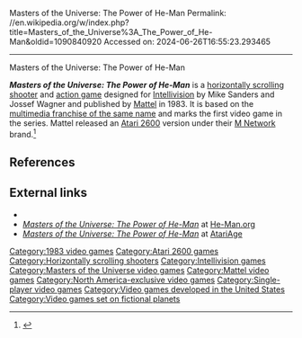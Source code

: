 Masters of the Universe: The Power of He-Man
Permalink: //en.wikipedia.org/w/index.php?title=Masters_of_the_Universe%3A_The_Power_of_He-Man&oldid=1090840920
Accessed on: 2024-06-26T16:55:23.293465



------
Masters of the Universe: The Power of He-Man
{{Infobox video game
| title = Masters of the Universe: The Power of He-Man
| image = The Power of He-Man.jpg
| developer = [[Mattel]]
| publisher = Mattel
| designer = {{Unbulleted list|Mike Sanders|Jossef Wagner}}
| programmer = {{Unbulleted list|'''Intellivision'''|Rick Koenig|Ray Kaestner|'''Atari 2600'''|Mike Sanders|Jossef Wagner}}
| artist = 
| writer = 
| composer = {{Unbulleted list|'''Intellivision'''|Joshua Jeffe|'''Atari 2600'''|Patricia Lewis Du Long}}
| platforms = {{Unbulleted list|[[Intellivision]]|[[Atari 2600]]}}
| released = {{Unbulleted list|'''Intellivision'''|November 1983|'''Atari 2600'''|December 1983}}
| genre = [[Shoot 'em up#Horizontal scrolling shooters|Horizontally scrolling shooter]], [[Action game|action]]
| modes = [[Single-player video game|Single-player]]
}}

'''''Masters of the Universe: The Power of He-Man''''' is a [[Shoot 'em up#Horizontal scrolling shooters|horizontally scrolling shooter]] and [[action game]] designed for [[Intellivision]] by Mike Sanders and Jossef Wagner and published by [[Mattel]] in 1983. It is based on the [[Masters of the Universe|multimedia franchise of the same name]] and marks the first video game in the series. Mattel released an [[Atari 2600]] version under their [[M Network]] brand.<ref name="atarimania">{{cite web|title=Atari 2600 VCS Masters of the Universe|url=http://www.atarimania.com/game-atari-2600-vcs-masters-of-the-universe-the-power-of-he-man_8382.html|website=Atari Mania}}</ref>

== References ==
{{Reflist}}

== External links ==
{{Portal|Video games|1980s}}
* {{moby game|id=/masters-of-the-universe-the-power-of-he-man}}
*[https://web.archive.org/web/20070820011141/http://www.he-man.org/primary_sects/media/html/video_games/atari_motu_power.shtml ''Masters of the Universe: The Power of He-Man''] at [https://www.he-man.org/ He-Man.org]
*[https://web.archive.org/web/20140816232516/http://atariage.com/software_page.html?SoftwareLabelID=288 ''Masters of the Universe: The Power of He-Man''] at [[AtariAge]]

{{Masters of the Universe}}

[[Category:1983 video games]]
[[Category:Atari 2600 games]]
[[Category:Horizontally scrolling shooters]]
[[Category:Intellivision games]]
[[Category:Masters of the Universe video games]]
[[Category:Mattel video games]]
[[Category:North America-exclusive video games]]
[[Category:Single-player video games]]
[[Category:Video games developed in the United States]]
[[Category:Video games set on fictional planets]]

{{action-videogame-stub}}
{{atari-stub}}
{{scroll-shooter-videogame-stub}}